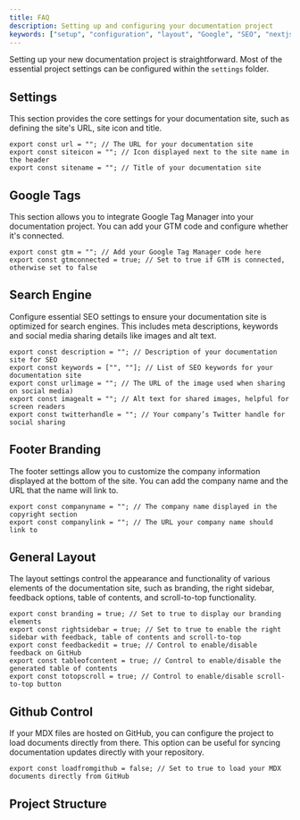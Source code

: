 ```yaml
---
title: FAQ
description: Setting up and configuring your documentation project
keywords: ["setup", "configuration", "layout", "Google", "SEO", "nextjs", "documents"]
---
```


Setting up your new documentation project is straightforward. Most of the essential project settings can be configured within the `settings` folder.

## Settings

This section provides the core settings for your documentation site, such as defining the site's URL, site icon and title.

  ```tsx showLineNumbers
  export const url = ""; // The URL for your documentation site
  export const siteicon = ""; // Icon displayed next to the site name in the header
  export const sitename = ""; // Title of your documentation site
  ```

## Google Tags

This section allows you to integrate Google Tag Manager into your documentation project. You can add your GTM code and configure whether it's connected.

  ```tsx showLineNumbers
  export const gtm = ""; // Add your Google Tag Manager code here
  export const gtmconnected = true; // Set to true if GTM is connected, otherwise set to false
  ```

## Search Engine

Configure essential SEO settings to ensure your documentation site is optimized for search engines. This includes meta descriptions, keywords and social media sharing details like images and alt text.

  ```tsx showLineNumbers
  export const description = ""; // Description of your documentation site for SEO
  export const keywords = ["", ""]; // List of SEO keywords for your documentation site
  export const urlimage = ""; // The URL of the image used when sharing on social media)
  export const imagealt = ""; // Alt text for shared images, helpful for screen readers
  export const twitterhandle = ""; // Your company’s Twitter handle for social sharing
  ```

## Footer Branding

The footer settings allow you to customize the company information displayed at the bottom of the site. You can add the company name and the URL that the name will link to.

  ```tsx showLineNumbers
  export const companyname = ""; // The company name displayed in the copyright section
  export const companylink = ""; // The URL your company name should link to
  ```

## General Layout

The layout settings control the appearance and functionality of various elements of the documentation site, such as branding, the right sidebar, feedback options, table of contents, and scroll-to-top functionality.

  ```tsx showLineNumbers
  export const branding = true; // Set to true to display our branding elements
  export const rightsidebar = true; // Set to true to enable the right sidebar with feedback, table of contents and scroll-to-top
  export const feedbackedit = true; // Control to enable/disable feedback on GitHub
  export const tableofcontent = true; // Control to enable/disable the generated table of contents
  export const totopscroll = true; // Control to enable/disable scroll-to-top button
  ```

## Github Control

If your MDX files are hosted on GitHub, you can configure the project to load documents directly from there. This option can be useful for syncing documentation updates directly with your repository.

  ```tsx showLineNumbers
  export const loadfromgithub = false; // Set to true to load your MDX documents directly from GitHub
  ```

## Project Structure
<CardGrid>
  <Card
    title="Navigation"
    href="/docs/navigation"
    icon="alignJustify"
    variant="small"
    description="Creating your navigation"
  />
</CardGrid>
